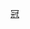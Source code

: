 {{Navbox
|bodyclass=hlist

|name = 2006/07年英冠PFA年度最佳陣容
|title = [[2006年至2007年英格蘭足球冠軍聯賽#PFA英冠最佳陣容|2006/07年度英冠]][[PFA年度最佳陣容]]
|titlestyle = background: gold;
|list1 = 
*門將：[[馬特·梅利|-{zh-hans:默里; zh-hk:梅利;}-]] 
* 後衛：[[格拉汉姆·亚历山大|-{zh-hans:亚历山大; zh-hk:亞歷山大;}-]] 
* 後衛：[[戴倫·摩亞|-{zh-hans:达伦·摩尔; zh-hk:戴倫·摩亞;}-]] 
* 後衛：[[居迪斯·戴維斯|-{zh-hans:柯蒂斯·戴维斯; zh-hk:居迪斯·戴維斯;}-]] 
* 後衛：[[加雷斯·贝尔|-{zh-hans:贝尔; zh-hk:巴利;}-]] 
* 中場：[[卡洛斯·爱德华兹|-{zh-hans:爱德华兹; zh-hk:艾華斯;}-]] 
* 中場：[[迪恩·怀特黑德|-{zh-hans:怀特黑德; zh-hk:韋赫特;}-]] 
* 中場：[[贾森·库马斯|-{zh-hans:库马斯; zh-hk:高馬斯;}-]] 
* 中場：[[加利·麥舒菲爾|-{zh-hans:麦克谢弗里; zh-hk:麥舒菲爾;}-]] 
* 前鋒：[[迪奥曼西·卡马拉|卡馬拉]] 
* 前鋒：[[迈克尔·乔普拉|-{zh-hans:乔普拉; zh-hk:祖柏;}-]]}}<noinclude>
[[Category:英格蘭足球聯賽模板|冠]]
</noinclude>